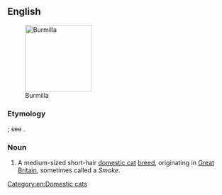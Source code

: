 ==English==
[[Image:Burmilla male-cat.jpg|thumb|right|150px|Burmilla]]

===Etymology===
{{blend|en|Burmese|chinchilla}}; see {{w|Chinchilla Persian}}.

===Noun===
{{en-noun}}

# A medium-sized short-hair [[domestic cat]] [[breed]], originating in [[Great Britain]], sometimes called a ''Smoke''.

{{wikipedia}}
{{commonscat|Burmilla}}

[[Category:en:Domestic cats]]
